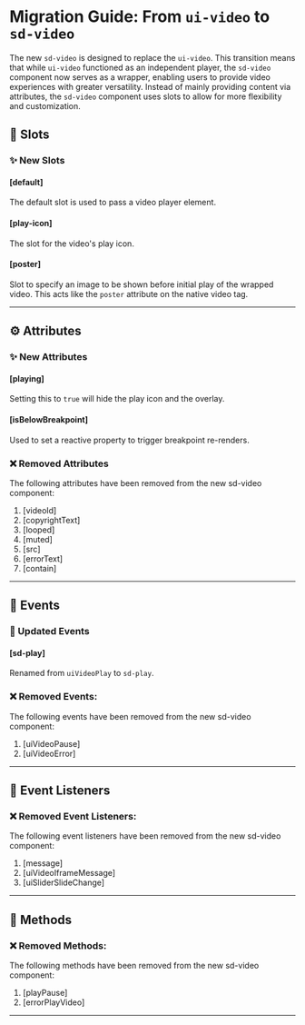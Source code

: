 
<Meta title="Docs/Migration/ui-video" />

# Migration Guide: From `ui-video` to `sd-video`

The new `sd-video` is designed to replace the `ui-video`. This transition means that while `ui-video` functioned as an independent player, the `sd-video` component now serves as a wrapper, enabling users to provide video experiences with greater versatility. Instead of mainly providing content via attributes, the `sd-video` component uses slots to allow for more flexibility and customization.

## 💾 Slots

### ✨ New Slots

#### [default]

The default slot is used to pass a video player element.

#### [play-icon]

The slot for the video's play icon.

#### [poster]

Slot to specify an image to be shown before initial play of the wrapped video. This acts like the `poster` attribute on the native video tag.

<hr />

## ⚙️ Attributes

### ✨ New Attributes

#### [playing]

Setting this to `true` will hide the play icon and the overlay.

#### [isBelowBreakpoint]

Used to set a reactive property to trigger breakpoint re-renders.

### ❌ Removed Attributes

The following attributes have been removed from the new sd-video component:

1. [videoId]
2. [copyrightText]
3. [looped]
4. [muted]
5. [src]
6. [errorText]
7. [contain]

<hr />

## 🥳 Events

### 🔄 Updated Events

#### [sd-play]

Renamed from `uiVideoPlay` to `sd-play`.

### ❌ Removed Events:

The following events have been removed from the new sd-video component:

1. [uiVideoPause]
2. [uiVideoError]

<hr />

## 🦻 Event Listeners

### ❌ Removed Event Listeners:

The following event listeners have been removed from the new sd-video component:

1. [message]
2. [uiVideoIframeMessage]
3. [uiSliderSlideChange]

<hr />

## 🧪 Methods

### ❌ Removed Methods:

The following methods have been removed from the new sd-video component:

1. [playPause]
2. [errorPlayVideo]

<hr />
